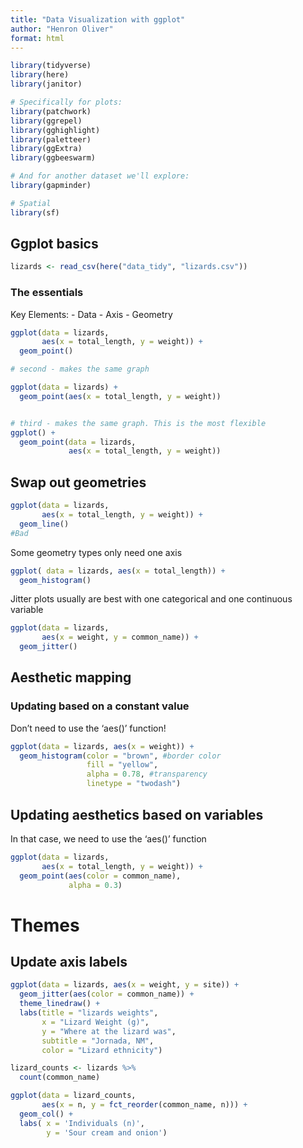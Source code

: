 ```yaml
---
title: "Data Visualization with ggplot"
author: "Henron Oliver"
format: html
---
```



```r
library(tidyverse)
library(here)
library(janitor)

# Specifically for plots:
library(patchwork)
library(ggrepel)
library(gghighlight)
library(paletteer)
library(ggExtra)
library(ggbeeswarm)

# And for another dataset we'll explore:
library(gapminder)

# Spatial
library(sf)
```

## Ggplot basics

```r
lizards <- read_csv(here("data_tidy", "lizards.csv"))
```

### The essentials
Key Elements:
  - Data
  - Axis
  - Geometry
```r
ggplot(data = lizards,
       aes(x = total_length, y = weight)) +
  geom_point()

# second - makes the same graph

ggplot(data = lizards) +
  geom_point(aes(x = total_length, y = weight))


# third - makes the same graph. This is the most flexible
ggplot() +
  geom_point(data = lizards,
             aes(x = total_length, y = weight))
```

## Swap out geometries

```r
ggplot(data = lizards,
       aes(x = total_length, y = weight)) +
  geom_line()
#Bad

```

Some geometry types only need one axis
```r
ggplot( data = lizards, aes(x = total_length)) +
  geom_histogram()

```

Jitter plots usually are best with one categorical and one continuous variable

```r
ggplot(data = lizards, 
       aes(x = weight, y = common_name)) +
  geom_jitter()
```

## Aesthetic mapping
### Updating based on a constant value
Don't need to use the 'aes()' function!

```r
ggplot(data = lizards, aes(x = weight)) +
  geom_histogram(color = "brown", #border color
                 fill = "yellow",
                 alpha = 0.78, #transparency
                 linetype = "twodash")

```

## Updating aesthetics based on variables
In that case, we need to use the 'aes()' function
```r
ggplot(data = lizards,
       aes(x = total_length, y = weight)) +
  geom_point(aes(color = common_name), 
             alpha = 0.3)
```

# Themes
## Update axis labels
```r

ggplot(data = lizards, aes(x = weight, y = site)) +
  geom_jitter(aes(color = common_name)) +
  theme_linedraw() +
  labs(title = "lizards weights",
       x = "Lizard Weight (g)",
       y = "Where at the lizard was",
       subtitle = "Jornada, NM",
       color = "Lizard ethnicity")
```


```r
lizard_counts <- lizards %>% 
  count(common_name)

ggplot(data = lizard_counts,
       aes(x = n, y = fct_reorder(common_name, n))) +
  geom_col() +
  labs( x = 'Individuals (n)',
        y = 'Sour cream and onion')
```


